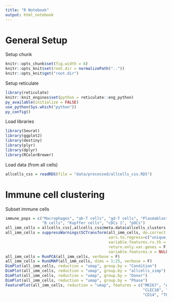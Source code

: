 ```yaml
---
title: "R Notebook"
output: html_notebook
---
```




# General Setup
Setup chunk

```r
knitr::opts_chunk$set(fig.width = 8)
knitr::opts_knit$set(root.dir = normalizePath(".."))
knitr::opts_knit$get("root.dir")
```

Setup reticulate

```r
library(reticulate)
knitr::knit_engines$set(python = reticulate::eng_python)
py_available(initialize = FALSE)
use_python(Sys.which("python"))
py_config()
```

Load libraries

```r
library(Seurat)
library(ggplot2)
library(destiny)
library(plyr)
library(dplyr)
library(RColorBrewer)
```

Load data (from all cells)

```r
allcells_css = readRDS(file = "data/processed/allcells_css.RDS")
```



# Immune cell clustering
Subset immune cells

```r
immune_pops = c("Macrophages", "ab-T cells", "gd-T cells", "Plasmablasts", "cDCs 2", 
                "B cells", "Kupffer cells", "cDCs 1", "pDCs")
all_imm_cells = allcells_css[,allcells_css@meta.data$allcells_clusters %in% immune_pops]
all_imm_cells = suppressWarnings(SCTransform(all_imm_cells, do.correct.umi = T, verbose = F, 
                                             vars.to.regress=c("unique_name","nCount_RNA"),
                                             variable.features.rv.th = 1, seed.use = 1,
                                             return.only.var.genes = F, 
                                             variable.features.n = NULL))
all_imm_cells = RunPCA(all_imm_cells, verbose = F)
all_imm_cells = RunUMAP(all_imm_cells, dims = 1:25, verbose = F)
DimPlot(all_imm_cells, reduction = "umap", group.by = "Condition")
DimPlot(all_imm_cells, reduction = "umap", group.by = "allcells_simp")
DimPlot(all_imm_cells, reduction = "umap", group.by = "Donor")
DimPlot(all_imm_cells, reduction = "umap", group.by = "Phase")
FeaturePlot(all_imm_cells, reduction = "umap", features = c("MKI67", "ALB", "S100A8", "COLEC11",
                                                            "CLEC1B", "CLEC14A", "PTPRC", "EPCAM",
                                                            "CD14", "TRAC", "CD3E", "CD8A"))
```
